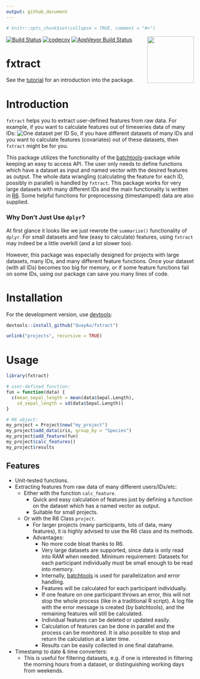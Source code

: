 ```yaml
---
output: github_document
---
```


```r
# knitr::opts_chunk$set(collapse = TRUE, comment = "#>")
```

<img align="right" src="https://raw.githubusercontent.com/quayau/fxtract/master/man/figures/hexagon.svg?sanitize=true" width="125px">

[![Build Status](https://travis-ci.org/QuayAu/fxtract.svg?branch=master)](https://travis-ci.org/QuayAu/fxtract)
[![codecov](https://codecov.io/gh/QuayAu/fxtract/branch/master/graph/badge.svg)](https://codecov.io/gh/QuayAu/fxtract)
[![AppVeyor Build Status](https://ci.appveyor.com/api/projects/status/github/QuayAu/fxtract?branch=master&svg=true)](https://ci.appveyor.com/project/QuayAu/fxtract)

# fxtract 
See the [tutorial](https://quayau.github.io/fxtract/docs/index.html) for an introduction into the package.

# Introduction

``fxtract`` helps you to extract user-defined features from raw data. For example, if you want to calculate features out of timeseries data of many IDs:
![One dataset per ID](man/figures/fxtract_main.svg)
So, if you have different datasets of many IDs and you want to calculate features (covariates) out of these datasets, then ``fxtract`` might be for you.

This package utilizes the functionality of the [batchtools](https://mllg.github.io/batchtools/articles/batchtools.html)-package while keeping an easy to access API.
The user only needs to define functions which have a dataset as input and named vector with the desired features as output. The whole data wrangling (calculating the feature for each ID, possibly in parallel) is handled by `fxtract`.
This package works for very large datasets with many different IDs and the main functionality is written in [R6](https://r6.r-lib.org/articles/Introduction.html).
Some helpful functions for preprocessing (timestamped) data are also supplied.

### Why Don't Just Use ``dplyr``?
At first glance it looks like we just rewrote the ``summarize()`` functionality of ``dplyr``.
For small datasets and few (easy to calculate) features, using ``fxtract`` may indeed be a little overkill (and a lot slower too).

However, this package was especially designed for projects with large datasets, many IDs, and many different feature functions.
Once your dataset (with all IDs) becomes too big for memory, or if some feature functions fail on some IDs, using our package can save you many lines of code.

# Installation
For the development version, use [devtools](https://cran.r-project.org/package=devtools):
```r
devtools::install_github("QuayAu/fxtract")
```

```r
unlink("projects", recursive = TRUE)
```

# Usage
```r
library(fxtract)

# user-defined function:
fun = function(data) {
  c(mean_sepal_length = mean(data$Sepal.Length),
    sd_sepal_length = sd(data$Sepal.Length))
}

# R6 object:
my_project = Project$new("my_project")
my_project$add_data(iris, group_by = "Species")
my_project$add_feature(fun)
my_project$calc_features()
my_project$results

```

## Features

* Unit-tested functions.
* Extracting features from raw data of many different users/IDs/etc:
    * Either with the function `calc_feature`.
        * Quick and easy calculation of features just by defining a function on the dataset which has a named vector as output.
        * Suitable for small projects.
    * Or with the R6 Class `project`.
        * For larger projects (many participants, lots of data, many features), it is highly advised to use the R6 class and its methods.
        * Advantages:
            * No more code bloat thanks to R6.
            * Very large datasets are supported, since data is only read into RAM when needed. Minimum requirement: Datasets for each participant individually must be small enough to be read into memory.
            * Internally, [batchtools](https://mllg.github.io/batchtools/articles/batchtools.html) is used for parallelization and error handling.
            * Features will be calculated for each participant individually.
            * If one feature on one participant throws an error, this will not stop the whole process (like in a traditional R script). A log file with the error message is created (by batchtools), and the remaining features will still be calculated. 
            * Individual features can be deleted or updated easily.
            * Calculation of features can be done in parallel and the process can be monitored. It is also possible to stop and return the calculation at a later time.
            * Results can be easily collected in one final dataframe.
* Timestamp to date & time converters:
    * This is useful for filtering datasets, e.g. if one is interested in filtering the morning hours from a dataset, or distinguishing working days from weekends.
